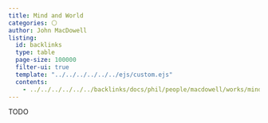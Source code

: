 ```yaml
---
title: Mind and World
categories: ⚪
author: John MacDowell
listing:
  id: backlinks
  type: table
  page-size: 100000
  filter-ui: true
  template: "../../../../../../ejs/custom.ejs"
  contents:
    - ../../../../../../backlinks/docs/phil/people/macdowell/works/mind_and_world/index.yml    
---
```


TODO